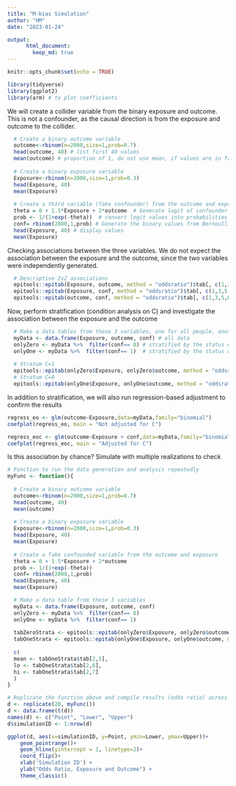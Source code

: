 ```yaml
---
title: "M-bias Simulation"
author: "HM"
date: "2023-01-24"

output:
      html_document:
        keep_md: true
---
```


```r
knitr::opts_chunk$set(echo = TRUE)

library(tidyverse)
library(ggplot2)
library(arm) # to plot coefficients

```


We will create a collider variable from the binary exposure and outcome. This is not a confounder, as the causal direction is from the exposure and outcome to the collider. 
```r
  # Create a binary outcome variable 
  outcome<-rbinom(n=2000,size=1,prob=0.7)
  head(outcome, 40) # list first 40 values
  mean(outcome) # proportion of 1, do not use mean, if values are in factor (categorical)
  
  # Create a binary exposure variable 
  Exposure<-rbinom(n=2000,size=1,prob=0.3)
  head(Exposure, 40)
  mean(Exposure)
  
  # Create a third variable (fake confounder) from the outcome and exposure  
  theta = 0 + 1.5*Exposure + 2*outcome  # Generate logit of confounder
  prob <- 1/(1+exp(-theta))  # convert logit values into probabilities
  conf= rbinom(2000,1,prob) # Generate the binary values from Bernoulli based the probabilities
  head(Exposure, 40) # display values 
  mean(Exposure)
```


Checking associations between the three variables. We do not expect the association between the exposure and the outcome, since the two variables were independently generated. 
```r
  # Descriptive 2x2 associations 
  epitools::epitab(Exposure, outcome, method = "oddsratio")$tab[, c(1,3,5,6,7,8)]
  epitools::epitab(Exposure, conf, method = "oddsratio")$tab[, c(1,3,5,6,7,8)]
  epitools::epitab(outcome, conf, method = "oddsratio")$tab[, c(1,3,5,6,7,8)]
```


Now, perform stratification (condition analysis on C) and investigate the association between the exposure and the outcome 
```r
  # Make a data tables from these 3 variables, one for all people, another for people restricted to C=1, and the third for C=0
  myData <- data.frame(Exposure, outcome, conf) # all data
  onlyZero <- myData %>%  filter(conf== 0) # stratified by the status of C
  onlyOne <- myData %>%  filter(conf== 1)  # stratified by the status of C
  
  # Stratum C=1
  epitools::epitab(onlyZero$Exposure, onlyZero$outcome, method = "oddsratio")$tab[, c(1,3,5,6,7,8)]
  # Stratum C=0
  epitools::epitab(onlyOne$Exposure, onlyOne$outcome, method = "oddsratio")$tab[, c(1,3,5,6,7,8)]

```

In addition to stratification, we will also run regression-based adjustment to confirm the results 
```r
regress_eo <- glm(outcome~Exposure,data=myData,family="binomial")
coefplot(regress_eo, main = "Not adjusted for C")

regress_eoc <- glm(outcome~Exposure + conf,data=myData,family="binomial")
coefplot(regress_eoc, main = "Adjusted for C")
```


Is this association by chance? Simulate with multiple realizations to check 
```r
# Function to run the data generation and analysis repeatedly 
myFunc <- function(){
  
  # Create a binary outcome variable 
  outcome<-rbinom(n=2000,size=1,prob=0.7)
  head(outcome, 40)
  mean(outcome)
  
  # Create a binary exposure variable 
  Exposure<-rbinom(n=2000,size=1,prob=0.3)
  head(Exposure, 40)
  mean(Exposure)
  
  # Create a fake confounded variable from the outcome and exposure  
  theta = 0 + 1.5*Exposure + 2*outcome 
  prob <- 1/(1+exp(-theta))  
  conf= rbinom(2000,1,prob)
  head(Exposure, 40)
  mean(Exposure)

  # Make a data table from these 3 variables 
  myData <- data.frame(Exposure, outcome, conf)
  onlyZero <- myData %>%  filter(conf== 0) 
  onlyOne <- myData %>%  filter(conf== 1) 
  
  tabZeroStrata <- epitools::epitab(onlyZero$Exposure, onlyZero$outcome, method = "oddsratio")
  tabOneStrata <- epitools::epitab(onlyOne$Exposure, onlyOne$outcome, method = "oddsratio")
  
  c(
  mean <- tabOneStrata$tab[2,5],
  lo <- tabOneStrata$tab[2,6],
  hi <- tabOneStrata$tab[2,7]
  )
}

# Replicate the function above and compile results (odds ratio) across simulations and display as a forestplot 
d <- replicate(20, myFunc())
d <- data.frame(t(d))
names(d) <- c("Point", "Lower", "Upper")
d$simulationID <- 1:nrow(d)

ggplot(d, aes(x=simulationID, y=Point, ymin=Lower, ymax=Upper))+
    geom_pointrange()+
    geom_hline(yintercept = 1, linetype=2)+
    coord_flip()+
    xlab('Simulation ID') + 
    ylab("Odds Ratio, Exposure and Outcome") + 
    theme_classic()

```